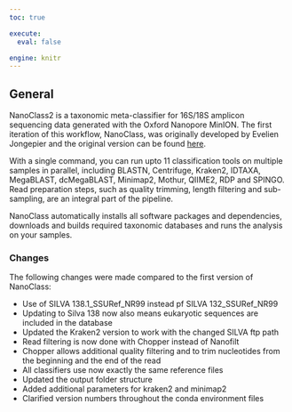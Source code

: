 ```yaml
---
toc: true

execute:
  eval: false

engine: knitr
---
```


## General

NanoClass2 is a taxonomic meta-classifier for 16S/18S amplicon sequencing data generated with the Oxford Nanopore MinION. The first iteration of this workflow, NanoClass, was originally developed by Evelien Jongepier and the original version can be found [here](https://ejongepier.github.io/NanoClass/getting_started.html).

With a single command, you can run upto 11 classification tools on multiple samples in parallel, including BLASTN, Centrifuge, Kraken2, IDTAXA, MegaBLAST, dcMegaBLAST, Minimap2, Mothur, QIIME2, RDP and SPINGO. Read preparation steps, such as quality trimming, length filtering and sub-sampling, are an integral part of the pipeline.

NanoClass automatically installs all software packages and dependencies, downloads and builds required taxonomic databases and runs the analysis on your samples.


### Changes 

The following changes were made compared to the first version of NanoClass:

- Use of SILVA 138.1_SSURef_NR99 instead pf SILVA 132_SSURef_NR99
- Updating to Silva 138 now also means eukaryotic sequences are included in the database
- Updated the Kraken2 version to work with the changed SILVA ftp path
- Read filtering is now done with Chopper instead of Nanofilt
- Chopper allows additional quality filtering and to trim nucleotides from the beginning and the end of the read
- All classifiers use now exactly the same reference files
- Updated the output folder structure
- Added additional parameters for kraken2 and minimap2
- Clarified version numbers throughout the conda environment files